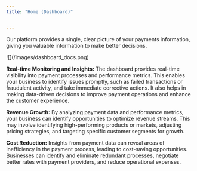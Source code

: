 ```yaml
---
title: "Home (Dashboard)"


---
```


Our platform provides a single, clear picture of your payments information, giving you valuable information to make better decisions. 

<Frame>![](/images/dashboard_docs.png)</Frame>


**Real-time Monitoring and Insights:** The dashboard provides real-time visibility into payment processes and performance metrics. This enables your business to identify issues promptly, such as failed transactions or fraudulent activity, and take immediate corrective actions. It also helps in making data-driven decisions to improve payment operations and enhance the customer experience.

**Revenue Growth:** By analyzing payment data and performance metrics, your business can identify opportunities to optimize revenue streams. This may involve identifying high-performing products or markets, adjusting pricing strategies, and targeting specific customer segments for growth.

**Cost Reduction:** Insights from payment data can reveal areas of inefficiency in the payment process, leading to cost-saving opportunities. Businesses can identify and eliminate redundant processes, negotiate better rates with payment providers, and reduce operational expenses.
